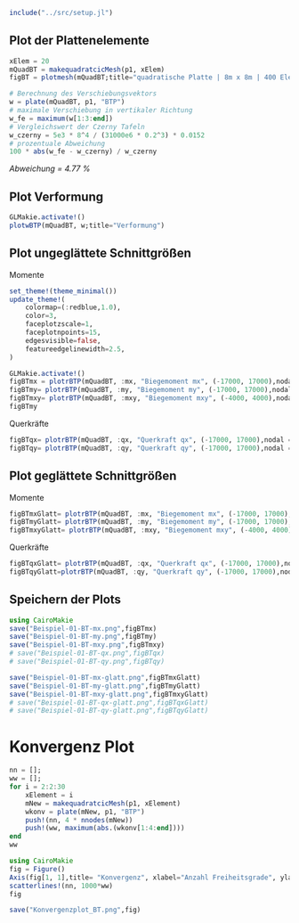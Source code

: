 ```julia
include("../src/setup.jl")
```

## Plot der Plattenelemente
```julia
xElem = 20
mQuadBT = makequadratcicMesh(p1, xElem)
figBT = plotmesh(mQuadBT;title="quadratische Platte | 8m x 8m | 400 Elemente")
```

```julia
# Berechnung des Verschiebungsvektors
w = plate(mQuadBT, p1, "BTP")
# maximale Verschiebung in vertikaler Richtung
w_fe = maximum(w[1:3:end])
# Vergleichswert der Czerny Tafeln
w_czerny = 5e3 * 8^4 / (31000e6 * 0.2^3) * 0.0152
# prozentuale Abweichung
100 * abs(w_fe - w_czerny) / w_czerny
```

_Abweichung = 4.77 %_

## Plot Verformung

```julia
GLMakie.activate!()
plotwBTP(mQuadBT, w;title="Verformung")
```

## Plot ungeglättete Schnittgrößen

Momente

```julia
set_theme!(theme_minimal())
update_theme!(
    colormap=(:redblue,1.0),
    color=3,
    faceplotzscale=1,
    faceplotnpoints=15,
    edgesvisible=false,
    featureedgelinewidth=2.5,
)   
```

```julia
GLMakie.activate!()
figBTmx = plotrBTP(mQuadBT, :mx, "Biegemoment mx", (-17000, 17000),nodal = false, a3d=true)
figBTmy= plotrBTP(mQuadBT, :my, "Biegemoment my", (-17000, 17000),nodal = false, a3d=true)
figBTmxy= plotrBTP(mQuadBT, :mxy, "Biegemoment mxy", (-4000, 4000),nodal = false, a3d=true)
figBTmy
```

Querkräfte
```julia
figBTqx= plotrBTP(mQuadBT, :qx, "Querkraft qx", (-17000, 17000),nodal = false, a3d=true)
figBTqy= plotrBTP(mQuadBT, :qy, "Querkraft qy", (-17000, 17000),nodal = false, a3d=true)
```

## Plot geglättete Schnittgrößen

Momente

```julia
figBTmxGlatt= plotrBTP(mQuadBT, :mx, "Biegemoment mx", (-17000, 17000),nodal = true, a3d=true)
figBTmyGlatt= plotrBTP(mQuadBT, :my, "Biegemoment my", (-17000, 17000),nodal = true, a3d=true)
figBTmxyGlatt= plotrBTP(mQuadBT, :mxy, "Biegemoment mxy", (-4000, 4000),nodal = true, a3d=true)
```

Querkräfte

```julia
figBTqxGlatt= plotrBTP(mQuadBT, :qx, "Querkraft qx", (-17000, 17000),nodal = true, a3d=true)
figBTqyGlatt=plotrBTP(mQuadBT, :qy, "Querkraft qy", (-17000, 17000),nodal = true, a3d=true)
```


## Speichern der Plots

```julia
using CairoMakie
save("Beispiel-01-BT-mx.png",figBTmx)
save("Beispiel-01-BT-my.png",figBTmy)
save("Beispiel-01-BT-mxy.png",figBTmxy)
# save("Beispiel-01-BT-qx.png",figBTqx)
# save("Beispiel-01-BT-qy.png",figBTqy)

save("Beispiel-01-BT-mx-glatt.png",figBTmxGlatt)
save("Beispiel-01-BT-my-glatt.png",figBTmyGlatt)
save("Beispiel-01-BT-mxy-glatt.png",figBTmxyGlatt)
# save("Beispiel-01-BT-qx-glatt.png",figBTqxGlatt)
# save("Beispiel-01-BT-qy-glatt.png",figBTqyGlatt)
```

# Konvergenz Plot

```julia
nn = [];
ww = [];
for i = 2:2:30
    xElement = i
    mNew = makequadratcicMesh(p1, xElement)
    wkonv = plate(mNew, p1, "BTP")
    push!(nn, 4 * nnodes(mNew))
    push!(ww, maximum(abs.(wkonv[1:4:end])))
end
ww
```


```julia
using CairoMakie
fig = Figure()
Axis(fig[1, 1],title= "Konvergenz", xlabel="Anzahl Freiheitsgrade", ylabel="Maximale Verschiebung in mm")
scatterlines!(nn, 1000*ww)
fig
```

```julia
save("Konvergenzplot_BT.png",fig)
```